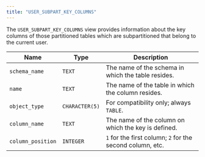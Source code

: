 ```yaml
---
title: "USER_SUBPART_KEY_COLUMNS"
---
```


<div id="user_subpart_key_columns" class="registered_link"></div>

The `USER_SUBPART_KEY_COLUMNS` view provides information about the key columns of those partitioned tables which are subpartitioned that belong to the current user.

| Name              | Type           | Description                                               |
| ----------------- | -------------- | --------------------------------------------------------- |
| `schema_name`     | `TEXT`         | The name of the schema in which the table resides.        |
| `name`            | `TEXT`         | The name of the table in which the column resides.        |
| `object_type`     | `CHARACTER(5)` | For compatibility only; always `TABLE`.                   |
| `column_name`     | `TEXT`         | The name of the column on which the key is defined.       |
| `column_position` | `INTEGER`      | `1` for the first column; `2` for the second column, etc. |
